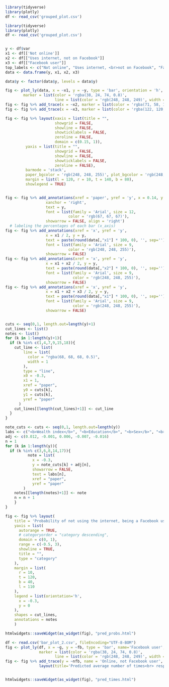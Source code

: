 ```r
library(tidyverse)
library(plotly)
df <- read_csv('grouped_plot.csv')

```

```r
library(tidyverse)
library(plotly)
df <- read_csv('grouped_plot.csv')


y <- df$var
x1 <- df[['Not online']]
x2 <- df[["Uses internet, not on Facebook"]]
x3 <- df[["Facebook user"]]
top_labels <- c("Not online", "Uses internet, <br>not on Facebook", "Facebook user" )
data <- data.frame(y, x1, x2, x3)

data$y <- factor(data$y, levels = data$y)

fig <- plot_ly(data, x = ~x1, y = ~y, type = 'bar', orientation = 'h', name='Not online', legendgroup = '3',
        marker = list(color = 'rgba(38, 24, 74, 0.8)',
                      line = list(color = 'rgb(248, 248, 249)', width = 1))) 
fig <- fig %>% add_trace(x = ~x2, marker = list(color = 'rgba(71, 58, 131, 0.8)'), name='Uses internet, not on Facebook', legendgroup = '2') 
fig <- fig %>% add_trace(x = ~x3, marker = list(color = 'rgba(122, 120, 168, 0.8)'), name='Facebook user', legendgroup = '1') 

fig <- fig %>% layout(xaxis = list(title = "",
                      showgrid = FALSE,
                      showline = FALSE,
                      showticklabels = FALSE,
                      zeroline = FALSE,
                      domain = c(0.15, 1)),
         yaxis = list(title = "",
                      showgrid = FALSE,
                      showline = FALSE,
                      showticklabels = FALSE,
                      zeroline = FALSE),
         barmode = 'stack',
         paper_bgcolor = 'rgb(248, 248, 255)', plot_bgcolor = 'rgb(248, 248, 255)',
         margin = list(l = 120, r = 10, t = 140, b = 80),
         showlegend = TRUE)


fig <- fig %>% add_annotations(xref = 'paper', yref = 'y', x = 0.14, y = y,
                  xanchor = 'right',
                  text = y,
                  font = list(family = 'Arial', size = 12,
                            color = 'rgb(67, 67, 67)'),
                  showarrow = FALSE, align = 'right') 
  # labeling the percentages of each bar (x_axis)
fig <- fig %>% add_annotations(xref = 'x', yref = 'y',
                  x = x1 / 2, y = y,
                  text = paste(round(data[,"x1"] * 100, 0), '', sep=''),
                  font = list(family = 'Arial', size = 9,
                            color = 'rgb(248, 248, 255)'),
                  showarrow = FALSE) 
fig <- fig %>% add_annotations(xref = 'x', yref = 'y',
                  x = x1 + x2 / 2, y = y,
                  text = paste(round(data[,"x2"] * 100, 0), '', sep=''),
                  font = list(family = 'Arial', size = 9,
                              color = 'rgb(248, 248, 255)'),
                  showarrow = FALSE) 
fig <- fig %>% add_annotations(xref = 'x', yref = 'y',
                  x = x1 + x2 + x3 / 2, y = y,
                  text = paste(round(data[,"x1"] * 100, 0), '', sep=''),
                  font = list(family = 'Arial', size = 9,
                              color = 'rgb(248, 248, 255)'),
                  showarrow = FALSE) 


cuts <- seq(0,1, length.out=length(y)+1)
cut_lines <- list()
notes <- list()
for (k in 1:length(y)+1){
  if (k %in% c(1,4,7,9,15,18)){
    cut_line <- list(
        line = list(
          color = "rgba(68, 68, 68, 0.5)",
          width = 1
        ),
        type = "line",
        x0 = -0.3,
        x1 = 1,
        xref = "paper",
        y0 = cuts[k],
        y1 = cuts[k],
        yref = "paper"
      )
    cut_lines[[length(cut_lines)+1]] <- cut_line
  }
}

note_cuts <- cuts <- seq(0,1, length.out=length(y))
labs <- c("<b>Wealth index</b>", "<b>Education</b>", "<b>Sex</b>", "<b>Age</b>", "<b>Settlement</b>")
adj <- c(0.012, -0.001, 0.006, -0.007, -0.016)
n = 1
for (k in 1:length(y)){
  if (k %in% c(3,6,8,14,17)){
          note = list(
            x = -0.3,
            y = note_cuts[k] + adj[n],
            showarrow = FALSE,
            text = labs[n],
            xref = "paper",
            yref = "paper"
        )
    notes[[length(notes)+1]] <- note
    n = n + 1
    }
}

fig <- fig %>% layout(
    title = 'Probability of not using the internet, being a Facebook user,<br>and being an internet user that does not use Facebook<br>(NDI/CRRC November 2018-2019 survey)',
    yaxis = list(
      autorange = TRUE,
      # categoryorder = "category descending",
      domain = c(0, 1),
      range = c(-0.5, 3),
      showline = TRUE,
      title = "",
      type = "category"
    ),
    margin = list(
      r = 10,
      t = 120,
      b = 40,
      l = 110
    ),
    legend = list(orientation='h',
      x = -0.3,
      y = 0
    ),
    shapes = cut_lines,
    annotations = notes
    )

htmlwidgets::saveWidget(as_widget(fig), "pred_probs.html")
```

```r
df <- read.csv('bar_plot_2.csv', fileEncoding="UTF-8-BOM")
fig <- plot_ly(df, x = ~g, y = ~fb, type = 'bar', name='Facebook user', legendgroup = '3',
               marker = list(color = 'rgba(38, 24, 74, 0.8)',
                      line = list(color = 'rgb(248, 248, 249)', width = 1))) 
fig <- fig %>% add_trace(y = ~nfb, name = 'Online, not Facebook user', marker = list(color = 'rgba(122, 120, 168, 0.8)')) %>%
               layout(title='Predicted average number of times<br> respondent refused to answer and reported they did not know<br> by whether or not they use Facebook', yaxis = list(title = "", range = c(0,50)), xaxis = list(title=''), margin = list(t=115))


htmlwidgets::saveWidget(as_widget(fig), "pred_times.html")
```
